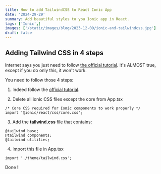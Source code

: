 ```yaml
---
title: How to add TailwindCSS to React Ionic App
date: '2024-29-29'
summary: Add beautiful styles to you Ionic app in React.
tags: ['Ionic',]
images: ['/static/images/blog/2023-12-09/ionic-and-tailwindcss.jpg']
draft: false
---
```


## Adding Tailwind CSS in 4 steps

Internet says you just need to follow [the official tutorial][1]. It's ALMOST true, except if you do only this, it won't work.

You need to follow those 4 steps:

1. Indeed follow the [official tutorial][1].

2. Delete all ionic CSS files except the core from App.tsx

```
/* Core CSS required for Ionic components to work properly */
import '@ionic/react/css/core.css';
```

3. Add the __tailwind.css__ file that contains:

```
@tailwind base;
@tailwind components;
@tailwind utilities;
```

4. Import this file in App.tsx
 
```
import './theme/tailwind.css';
```

Done !


[1]: https://tailwindcss.com/docs/installation